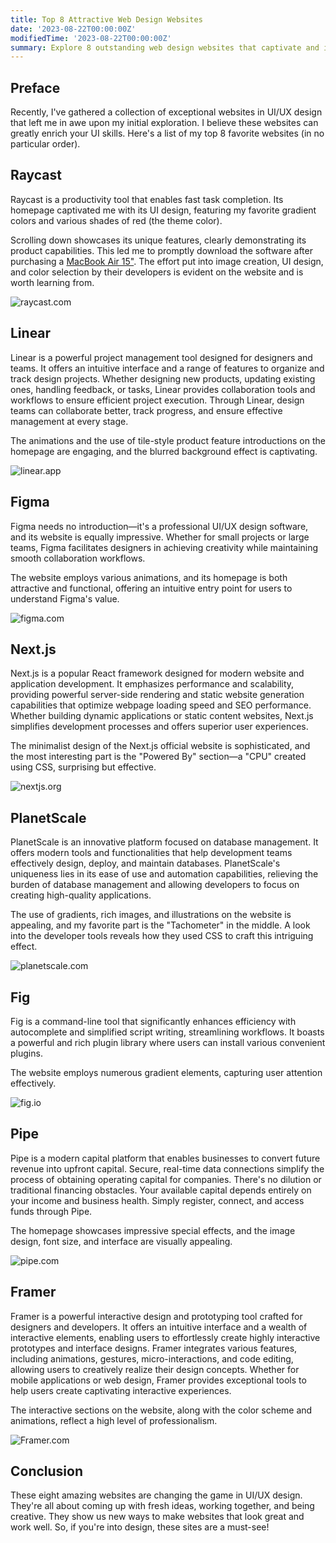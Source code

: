 ```yaml
---
title: Top 8 Attractive Web Design Websites
date: '2023-08-22T00:00:00Z'
modifiedTime: '2023-08-22T00:00:00Z'
summary: Explore 8 outstanding web design websites that captivate and inspire. Elevate your design game with these top-notch platforms.
---
```


## Preface

Recently, I've gathered a collection of exceptional websites in UI/UX design that left me in awe upon my initial exploration. I believe these websites can greatly enrich your UI skills. Here's a list of my top 8 favorite websites (in no particular order).

## Raycast

Raycast is a productivity tool that enables fast task completion. Its homepage captivated me with its UI design, featuring my favorite gradient colors and various shades of red (the theme color).

Scrolling down showcases its unique features, clearly demonstrating its product capabilities. This led me to promptly download the software after purchasing a [MacBook Air 15"](/uses). The effort put into image creation, UI design, and color selection by their developers is evident on the website and is worth learning from.

<Image
  src='/images/blog/top-8-attractive-web-design-websites/raycast-com.png'
  width={1920}
  height={1024}
  alt='raycast.com'
/>

<LinkCard
  href='https://raycast.com'
  hostname='raycast.com'
  title='Raycast'
/>

## Linear

Linear is a powerful project management tool designed for designers and teams. It offers an intuitive interface and a range of features to organize and track design projects. Whether designing new products, updating existing ones, handling feedback, or tasks, Linear provides collaboration tools and workflows to ensure efficient project execution. Through Linear, design teams can collaborate better, track progress, and ensure effective management at every stage.

The animations and the use of tile-style product feature introductions on the homepage are engaging, and the blurred background effect is captivating.

<Image
  src='/images/blog/top-8-attractive-web-design-websites/linear-app.png'
  width={1920}
  height={1024}
  alt='linear.app'
/>

<LinkCard
  href='https://linear.app'
  hostname='linear.app'
  title='Linear'
/>

## Figma

Figma needs no introduction—it's a professional UI/UX design software, and its website is equally impressive. Whether for small projects or large teams, Figma facilitates designers in achieving creativity while maintaining smooth collaboration workflows.

The website employs various animations, and its homepage is both attractive and functional, offering an intuitive entry point for users to understand Figma's value.

<Image
  src='/images/blog/top-8-attractive-web-design-websites/figma-com.png'
  width={1920}
  height={1024}
  alt='figma.com'
/>

<LinkCard
  href='https://figma.com'
  hostname='figma.com'
  title='Figma'
/>

## Next.js

Next.js is a popular React framework designed for modern website and application development. It emphasizes performance and scalability, providing powerful server-side rendering and static website generation capabilities that optimize webpage loading speed and SEO performance. Whether building dynamic applications or static content websites, Next.js simplifies development processes and offers superior user experiences.

The minimalist design of the Next.js official website is sophisticated, and the most interesting part is the "Powered By" section—a "CPU" created using CSS, surprising but effective.

<Image
  src='/images/blog/top-8-attractive-web-design-websites/nextjs-org.png'
  width={1920}
  height={1024}
  alt='nextjs.org'
/>

<LinkCard
  href='https://nextjs.org'
  hostname='nextjs.org'
  title='Nextjs'
/>

## PlanetScale

PlanetScale is an innovative platform focused on database management. It offers modern tools and functionalities that help development teams effectively design, deploy, and maintain databases. PlanetScale's uniqueness lies in its ease of use and automation capabilities, relieving the burden of database management and allowing developers to focus on creating high-quality applications.

The use of gradients, rich images, and illustrations on the website is appealing, and my favorite part is the "Tachometer" in the middle. A look into the developer tools reveals how they used CSS to craft this intriguing effect.

<Image
  src='/images/blog/top-8-attractive-web-design-websites/planetscale-com.png'
  width={1920}
  height={1024}
  alt='planetscale.com'
/>

<LinkCard
  href='https://planetscale.com'
  hostname='planetscale.com'
  title='PlanetScale'
/>

## Fig

Fig is a command-line tool that significantly enhances efficiency with autocomplete and simplified script writing, streamlining workflows. It boasts a powerful and rich plugin library where users can install various convenient plugins.

The website employs numerous gradient elements, capturing user attention effectively.

<Image
  src='/images/blog/top-8-attractive-web-design-websites/fig-io.png'
  width={1920}
  height={1024}
  alt='fig.io'
/>

<LinkCard
  href='https://fig.io'
  hostname='fig.io'
  title='Fig'
/>

## Pipe

Pipe is a modern capital platform that enables businesses to convert future revenue into upfront capital. Secure, real-time data connections simplify the process of obtaining operating capital for companies. There's no dilution or traditional financing obstacles. Your available capital depends entirely on your income and business health. Simply register, connect, and access funds through Pipe.

The homepage showcases impressive special effects, and the image design, font size, and interface are visually appealing.

<Image
  src='/images/blog/top-8-attractive-web-design-websites/pipe-com.png'
  width={1920}
  height={1024}
  alt='pipe.com'
/>

<LinkCard
  href='https://pipe.com'
  hostname='pipe.com'
  title='Pipe'
/>

## Framer

Framer is a powerful interactive design and prototyping tool crafted for designers and developers. It offers an intuitive interface and a wealth of interactive elements, enabling users to effortlessly create highly interactive prototypes and interface designs. Framer integrates various features, including animations, gestures, micro-interactions, and code editing, allowing users to creatively realize their design concepts. Whether for mobile applications or web design, Framer provides exceptional tools to help users create captivating interactive experiences.

The interactive sections on the website, along with the color scheme and animations, reflect a high level of professionalism.

<Image
  src='/images/blog/top-8-attractive-web-design-websites/Framer-com.png'
  width={1920}
  height={1024}
  alt='Framer.com'
/>

<LinkCard
  href='https://framer.com'
  hostname='framer.com'
  title='Framer'
/>

## Conclusion

These eight amazing websites are changing the game in UI/UX design. They're all about coming up with fresh ideas, working together, and being creative. They show us new ways to make websites that look great and work well. So, if you're into design, these sites are a must-see!
